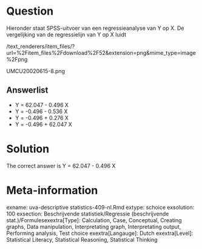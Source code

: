 Question
========

Hieronder staat SPSS-uitvoer van een regressieanalyse van Y op X. De vergelijking van de regressielijn van Y op X luidt 

 /text_renderers/item_files/?url=%2Fitem_files%2Fdownload%2F52&extension=png&mime_type=image%2Fpng 

 UMCU20020615-8.png 

Answerlist
----------
* Y = 62.047 - 0.496 X
* Y = -0.496 - 0.536 X
* Y = -0.496 + 0.276 X
* Y = -0.496 + 62.047 X

Solution
========

The correct answer is  Y = 62.047 - 0.496 X 

Meta-information
================
exname: uva-descriptive statistics-409-nl.Rmd 
extype: schoice 
exsolution: 100 
exsection: Beschrijvende statistiek/Regressie (beschrijvende stat.)/Formulesexextra[Type]: Calculation, Case, Conceptual, Creating graphs, Data manipulation, Interpretating graph, Interpretating output, Performing analysis, Test choice 
exextra[Langauge]: Dutch 
exextra[Level]: Statistical Literacy, Statistical Reasoning, Statistical Thinking 
